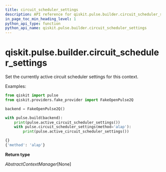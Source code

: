 ```yaml
---
title: circuit_scheduler_settings
description: API reference for qiskit.pulse.builder.circuit_scheduler_settings
in_page_toc_min_heading_level: 1
python_api_type: function
python_api_name: qiskit.pulse.builder.circuit_scheduler_settings
---
```


<span id="qiskit-pulse-builder-circuit-scheduler-settings" />

# qiskit.pulse.builder.circuit\_scheduler\_settings

<Function id="qiskit.pulse.builder.circuit_scheduler_settings" github="https://github.com/qiskit/qiskit/tree/stable/0.24/qiskit/pulse/builder.py" signature="circuit_scheduler_settings(**settings)">
  Set the currently active circuit scheduler settings for this context.

  Examples:

  ```python
  from qiskit import pulse
  from qiskit.providers.fake_provider import FakeOpenPulse2Q

  backend = FakeOpenPulse2Q()

  with pulse.build(backend):
      print(pulse.active_circuit_scheduler_settings())
      with pulse.circuit_scheduler_settings(method='alap'):
          print(pulse.active_circuit_scheduler_settings())
  ```

  ```python
  {}
  {'method': 'alap'}
  ```

  **Return type**

  *AbstractContextManager*\[None]
</Function>

